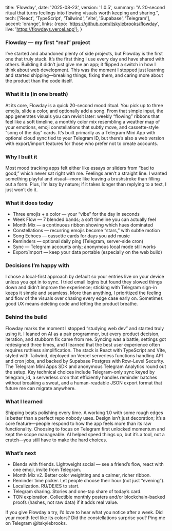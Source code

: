   title: 'Flowday',
  date: '2025-08-23',
  version: '1.0.5',
  summary:
    "A 20‑second ritual that turns feelings into flowing visuals worth keeping and sharing.",
  tech: ['React', 'TypeScript', 'Tailwind', 'Vite', 'Supabase', 'Telegram'],
  accent: 'orange',
  links: {repo: 'https://github.com/itskylebrooks/flowday', live: 'https://flowdays.vercel.app'},
}

### Flowday — my first “real” project

I’ve started and abandoned plenty of side projects, but Flowday is the first one that truly stuck. It’s the first thing I use every day and have shared with others. Building it didn’t just give me an app; it flipped a switch in how I think about web development. This was the moment I stopped just learning and started shipping—breaking things, fixing them, and caring more about the product than the code itself.

### What it is (in one breath)

At its core, Flowday is a quick 20-second mood ritual. You pick up to three emojis, slide a color, and optionally add a song. From that simple input, the app generates visuals you can revisit later: weekly “flowing” ribbons that feel like a soft timeline, a monthly color mix resembling a weather map of your emotions, emoji constellations that subtly move, and cassette-style “song of the day” cards. It’s built primarily as a Telegram Mini App with optional cloud sync tied to your Telegram ID, but there’s also a web version with export/import features for those who prefer not to create accounts.

### Why I built it

Most mood tracking apps felt either like essays or sliders from “bad to good,” which never sat right with me. Feelings aren’t a straight line. I wanted something playful and visual—more like leaving a brushstroke than filling out a form. Plus, I’m lazy by nature; if it takes longer than replying to a text, I just won’t do it.

### What it does today

- Three emojis + a color — your “vibe” for the day in seconds
- Week Flow — 7 blended bands; a soft timeline you can actually feel
- Month Mix — a continuous ribbon showing which hues dominated
- Constellations — recurring emojis become “stars,” with subtle motion
- Song Echoes — cassette cards for days you add music
- Reminders — optional daily ping (Telegram, server-side cron)
- Sync — Telegram accounts only; anonymous local mode still works
- Export/Import — keep your data portable (especially on the web build)

### Decisions I’m happy with

I chose a local-first approach by default so your entries live on your device unless you opt in to sync. I tried email logins but found they slowed things down and didn’t improve the experience; sticking with Telegram sign-in keeps it simple and seamless. More than anything, I prioritized the feeling and flow of the visuals over chasing every edge case early on. Sometimes good UX means deleting code and letting the product breathe.

### Behind the build

Flowday marks the moment I stopped “studying web dev” and started truly using it. I leaned on AI as a pair programmer, but every product decision, iteration, and stubborn fix came from me. Syncing was a battle, settings got redesigned three times, and I learned that the best user experience often requires ruthless simplification. The stack is React with TypeScript and Vite, styled with Tailwind, deployed on Vercel serverless functions handling API and cron jobs, and backed by Supabase Postgres with Row-Level Security. The Telegram Mini Apps SDK and anonymous Telegram Analytics round out the setup. Key technical choices include Telegram-only sync keyed by telegram_id, a serverless cron that efficiently handles reminder batches without breaking a sweat, and a human-readable JSON export format that future me can migrate anywhere.

### What I learned

Shipping beats polishing every time. A working 1.0 with some rough edges is better than a perfect repo nobody uses. Design isn’t just decoration; it’s a core feature—people respond to how the app feels more than its raw functionality. Choosing to focus on Telegram first unlocked momentum and kept the scope manageable. AI helped speed things up, but it’s a tool, not a crutch—you still have to make the hard choices.

### What’s next

- Blends with friends. Lightweight social — see a friend’s flow, react with one emoji, invite from Telegram.
- Month Mix v2. Better color weighting and a calmer, richer ribbon.
- Reminder time picker. Let people choose their hour (not just “evening”).
- Localization. RU/DE/ES to start.
- Telegram sharing. Stories and one-tap share of today’s card.
- TON exploration. Collectible monthly posters and/or blockchain-backed proofs (hashes, not raw data) if it adds real value.


If you give Flowday a try, I’d love to hear what you notice after a week. Did your month feel like its colors? Did the constellations surprise you? Ping me on Telegram @itskylebrooks.
